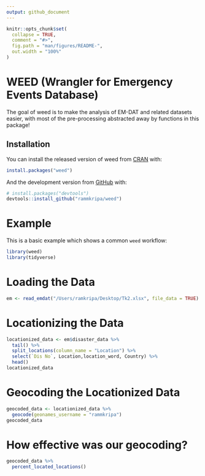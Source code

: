 ```yaml
---
output: github_document
---
```


<!-- README.md is generated from README.Rmd. Please edit that file -->

```r
knitr::opts_chunk$set(
  collapse = TRUE,
  comment = "#>",
  fig.path = "man/figures/README-",
  out.width = "100%"
)
```

# WEED (Wrangler for Emergency Events Database)

<!-- badges: start -->
<!-- badges: end -->

The goal of weed is to make the analysis of EM-DAT and related datasets easier, with most of the pre-processing abstracted away by functions in this package!


## Installation

You can install the released version of weed from [CRAN](https://CRAN.R-project.org) with:

``` r
install.packages("weed")
```

And the development version from [GitHub](https://github.com/) with:

``` r
# install.packages("devtools")
devtools::install_github("rammkripa/weed")
```
# Example

This is a basic example which shows a common ``weed`` workflow:

```r
library(weed)
library(tidyverse)
```

# Loading the Data
```r
em <- read_emdat("/Users/ramkripa/Desktop/Tk2.xlsx", file_data = TRUE)
```

# Locationizing the Data
```r
locationized_data <- em$disaster_data %>%
  tail() %>%
  split_locations(column_name = "Location") %>%
  select(`Dis No`, Location,location_word, Country) %>%
  head()
locationized_data
```

# Geocoding the Locationized Data
```r
geocoded_data <- locationized_data %>%
  geocode(geonames_username = "rammkripa")
geocoded_data
```

# How effective was our geocoding?

```r
geocoded_data %>%
  percent_located_locations()
```
